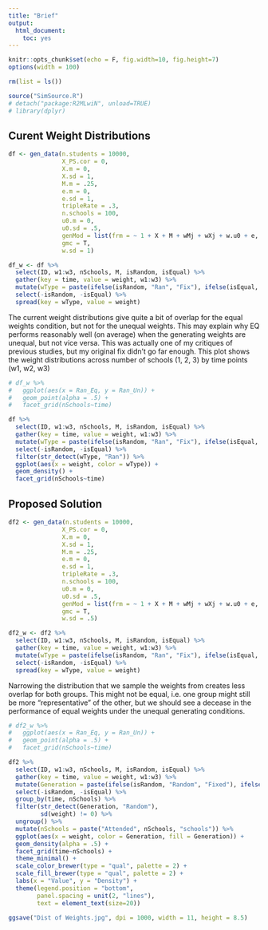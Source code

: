 ```yaml
---
title: "Brief"
output: 
  html_document: 
    toc: yes
---
```


```r
knitr::opts_chunk$set(echo = F, fig.width=10, fig.height=7)
options(width = 100)

```

```r
rm(list = ls())

source("SimSource.R")
# detach("package:R2MLwiN", unload=TRUE)
# library(dplyr)


```

## Curent Weight Distributions



```r
df <- gen_data(n.students = 10000, 
               X_PS.cor = 0, 
               X.m = 0, 
               X.sd = 1, 
               M.m = .25, 
               e.m = 0, 
               e.sd = 1, 
               tripleRate = .3, 
               n.schools = 100, 
               u0.m = 0, 
               u0.sd = .5, 
               genMod = list(frm = ~ 1 + X + M + wMj + wXj + w.u0 + e, Bs = c(0,1,1,1,1,1,1)), 
               gmc = T,
               w.sd = 1)

df_w <- df %>%
  select(ID, w1:w3, nSchools, M, isRandom, isEqual) %>%
  gather(key = time, value = weight, w1:w3) %>%
  mutate(wType = paste(ifelse(isRandom, "Ran", "Fix"), ifelse(isEqual, "Eq", "Un"), sep = "_")) %>%
  select(-isRandom, -isEqual) %>%
  spread(key = wType, value = weight)


```

The current weight distributions give quite a bit of overlap for the equal weights condition, but not for the unequal weights. This may explain why EQ performs reasonably well (on average) when the generating weights are unequal, but not vice versa. This was actually one of my  critiques of previous studies, but my original fix didn't go far enough. This plot shows the weight distributions across number of schools (1, 2, 3) by time points (w1, w2, w3)


```r

# df_w %>%
#   ggplot(aes(x = Ran_Eq, y = Ran_Un)) +
#   geom_point(alpha = .5) +
#   facet_grid(nSchools~time)
```


```r
df %>%
  select(ID, w1:w3, nSchools, M, isRandom, isEqual) %>%
  gather(key = time, value = weight, w1:w3) %>%
  mutate(wType = paste(ifelse(isRandom, "Ran", "Fix"), ifelse(isEqual, "Eq", "Un"), sep = "_")) %>%
  select(-isRandom, -isEqual) %>%
  filter(str_detect(wType, "Ran")) %>%
  ggplot(aes(x = weight, color = wType)) +
  geom_density() +
  facet_grid(nSchools~time)
```


## Proposed Solution



```r
df2 <- gen_data(n.students = 10000, 
               X_PS.cor = 0, 
               X.m = 0, 
               X.sd = 1, 
               M.m = .25, 
               e.m = 0, 
               e.sd = 1, 
               tripleRate = .3, 
               n.schools = 100, 
               u0.m = 0, 
               u0.sd = .5, 
               genMod = list(frm = ~ 1 + X + M + wMj + wXj + w.u0 + e, Bs = c(0,1,1,1,1,1,1)), 
               gmc = T,
               w.sd = .5)

df2_w <- df2 %>%
  select(ID, w1:w3, nSchools, M, isRandom, isEqual) %>%
  gather(key = time, value = weight, w1:w3) %>%
  mutate(wType = paste(ifelse(isRandom, "Ran", "Fix"), ifelse(isEqual, "Eq", "Un"), sep = "_")) %>%
  select(-isRandom, -isEqual) %>%
  spread(key = wType, value = weight)

```

Narrowing the distribution that we sample the weights from creates less overlap for both groups. This might not be equal, i.e. one group might still be more "representative" of the other, but we should see a decease in the performance of equal weights under the unequal generating conditions.

```r


# df2_w %>%
#   ggplot(aes(x = Ran_Eq, y = Ran_Un)) +
#   geom_point(alpha = .5) +
#   facet_grid(nSchools~time)
```


```r
df2 %>%
  select(ID, w1:w3, nSchools, M, isRandom, isEqual) %>%
  gather(key = time, value = weight, w1:w3) %>%
  mutate(Generation = paste(ifelse(isRandom, "Random", "Fixed"), ifelse(isEqual, "Equal", "Unequal"), sep = " ")) %>%
  select(-isRandom, -isEqual) %>%
  group_by(time, nSchools) %>%
  filter(str_detect(Generation, "Random"),
         sd(weight) != 0) %>%
  ungroup() %>%
  mutate(nSchools = paste("Attended", nSchools, "schools")) %>%
  ggplot(aes(x = weight, color = Generation, fill = Generation)) +
  geom_density(alpha = .5) +
  facet_grid(time~nSchools) +
  theme_minimal() +
  scale_color_brewer(type = "qual", palette = 2) +
  scale_fill_brewer(type = "qual", palette = 2) +
  labs(x = "Value", y = "Density") +
  theme(legend.position = "bottom",
        panel.spacing = unit(2, "lines"),
        text = element_text(size=20))

ggsave("Dist of Weights.jpg", dpi = 1000, width = 11, height = 8.5)
```
